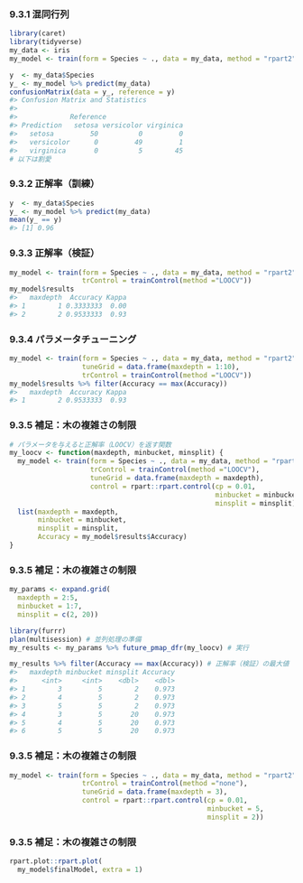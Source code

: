 ### 9.3.1 混同行列

```r
library(caret)
library(tidyverse)
my_data <- iris
my_model <- train(form = Species ~ ., data = my_data, method = "rpart2")

y  <- my_data$Species
y_ <- my_model %>% predict(my_data)
confusionMatrix(data = y_, reference = y)
#> Confusion Matrix and Statistics
#> 
#>             Reference
#> Prediction   setosa versicolor virginica
#>   setosa         50          0         0
#>   versicolor      0         49         1
#>   virginica       0          5        45
# 以下は割愛
```

### 9.3.2 正解率（訓練）

```r
y  <- my_data$Species
y_ <- my_model %>% predict(my_data)
mean(y_ == y)
#> [1] 0.96
```

### 9.3.3 正解率（検証）

```r
my_model <- train(form = Species ~ ., data = my_data, method = "rpart2",
                  trControl = trainControl(method ="LOOCV"))
my_model$results
#>   maxdepth  Accuracy Kappa
#> 1        1 0.3333333  0.00
#> 2        2 0.9533333  0.93
```

### 9.3.4 パラメータチューニング

```r
my_model <- train(form = Species ~ ., data = my_data, method = "rpart2",
                  tuneGrid = data.frame(maxdepth = 1:10),
                  trControl = trainControl(method ="LOOCV"))
my_model$results %>% filter(Accuracy == max(Accuracy))
#>   maxdepth  Accuracy Kappa
#> 1        2 0.9533333  0.93
```

### 9.3.5 補足：木の複雑さの制限

```r
# パラメータを与えると正解率（LOOCV）を返す関数
my_loocv <- function(maxdepth, minbucket, minsplit) {
  my_model <- train(form = Species ~ ., data = my_data, method = "rpart2",
                    trControl = trainControl(method ="LOOCV"),
                    tuneGrid = data.frame(maxdepth = maxdepth),
                    control = rpart::rpart.control(cp = 0.01,
                                                   minbucket = minbucket,
                                                   minsplit = minsplit))
  list(maxdepth = maxdepth,
       minbucket = minbucket,
       minsplit = minsplit,
       Accuracy = my_model$results$Accuracy)
}
```

### 9.3.5 補足：木の複雑さの制限

```r
my_params <- expand.grid(
  maxdepth = 2:5,
  minbucket = 1:7,
  minsplit = c(2, 20))

library(furrr)
plan(multisession) # 並列処理の準備
my_results <- my_params %>% future_pmap_dfr(my_loocv) # 実行

my_results %>% filter(Accuracy == max(Accuracy)) # 正解率（検証）の最大値
#>   maxdepth minbucket minsplit Accuracy
#>      <int>     <int>    <dbl>    <dbl>
#> 1        3         5        2    0.973
#> 2        4         5        2    0.973
#> 3        5         5        2    0.973
#> 4        3         5       20    0.973
#> 5        4         5       20    0.973
#> 6        5         5       20    0.973
```

### 9.3.5 補足：木の複雑さの制限

```r
my_model <- train(form = Species ~ ., data = my_data, method = "rpart2",
                  trControl = trainControl(method ="none"),
                  tuneGrid = data.frame(maxdepth = 3),
                  control = rpart::rpart.control(cp = 0.01,
                                                 minbucket = 5,
                                                 minsplit = 2))
```

### 9.3.5 補足：木の複雑さの制限

```r
rpart.plot::rpart.plot(
  my_model$finalModel, extra = 1)
```

